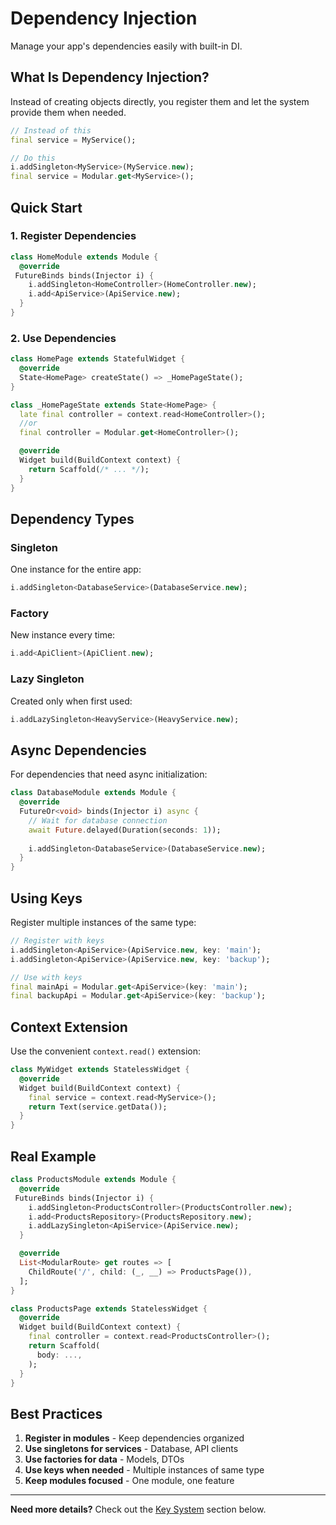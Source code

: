# Dependency Injection

Manage your app's dependencies easily with built-in DI.

## What Is Dependency Injection?

Instead of creating objects directly, you register them and let the system provide them when needed.

```dart
// Instead of this
final service = MyService();

// Do this
i.addSingleton<MyService>(MyService.new);
final service = Modular.get<MyService>();
```

## Quick Start

### 1. Register Dependencies

```dart
class HomeModule extends Module {
  @override
 FutureBinds binds(Injector i) {
    i.addSingleton<HomeController>(HomeController.new);
    i.add<ApiService>(ApiService.new);
  }
}
```

### 2. Use Dependencies

```dart
class HomePage extends StatefulWidget {
  @override
  State<HomePage> createState() => _HomePageState();
}

class _HomePageState extends State<HomePage> {
  late final controller = context.read<HomeController>();
  //or
  final controller = Modular.get<HomeController>();

  @override
  Widget build(BuildContext context) {
    return Scaffold(/* ... */);
  }
}
```

## Dependency Types

### Singleton
One instance for the entire app:

```dart
i.addSingleton<DatabaseService>(DatabaseService.new);
```

### Factory
New instance every time:

```dart
i.add<ApiClient>(ApiClient.new);
```

### Lazy Singleton
Created only when first used:

```dart
i.addLazySingleton<HeavyService>(HeavyService.new);
```

## Async Dependencies

For dependencies that need async initialization:

```dart
class DatabaseModule extends Module {
  @override
  FutureOr<void> binds(Injector i) async {
    // Wait for database connection
    await Future.delayed(Duration(seconds: 1));
    
    i.addSingleton<DatabaseService>(DatabaseService.new);
  }
}
```

## Using Keys

Register multiple instances of the same type:

```dart
// Register with keys
i.addSingleton<ApiService>(ApiService.new, key: 'main');
i.addSingleton<ApiService>(ApiService.new, key: 'backup');

// Use with keys
final mainApi = Modular.get<ApiService>(key: 'main');
final backupApi = Modular.get<ApiService>(key: 'backup');
```

## Context Extension

Use the convenient `context.read()` extension:

```dart
class MyWidget extends StatelessWidget {
  @override
  Widget build(BuildContext context) {
    final service = context.read<MyService>();
    return Text(service.getData());
  }
}
```

## Real Example

```dart
class ProductsModule extends Module {
  @override
 FutureBinds binds(Injector i) {
    i.addSingleton<ProductsController>(ProductsController.new);
    i.add<ProductsRepository>(ProductsRepository.new);
    i.addLazySingleton<ApiService>(ApiService.new);
  }

  @override
  List<ModularRoute> get routes => [
    ChildRoute('/', child: (_, __) => ProductsPage()),
  ];
}

class ProductsPage extends StatelessWidget {
  @override
  Widget build(BuildContext context) {
    final controller = context.read<ProductsController>();
    return Scaffold(
      body: ...,
    );
  }
}
```

## Best Practices

1. **Register in modules** - Keep dependencies organized
2. **Use singletons for services** - Database, API clients
3. **Use factories for data** - Models, DTOs
4. **Use keys when needed** - Multiple instances of same type
5. **Keep modules focused** - One module, one feature

---

**Need more details?** Check out the [Key System](#key-system) section below.